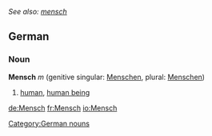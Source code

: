 ''See also: [[mensch]]''
==German==
===Noun===
'''Mensch''' ''m'' (genitive singular: [[Menschen]], plural: [[Menschen]])
#[[human]], [[human being]]

[[Category:German nouns]]

[[de:Mensch]]
[[fr:Mensch]]
[[io:Mensch]]